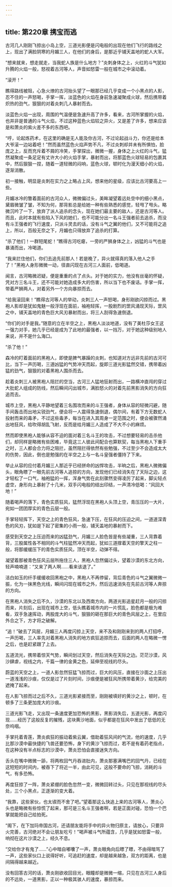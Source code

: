 ```yaml
---
---
---
```

title: 第220章 携宝而逃
---



古河几人刚刚飞掠出小岛上空，三道光影便是闪电般的出现在他们飞行的路线之上，现出了满脸阴寒的月媚三人，在他们的身后，是那近乎铺天盖地的蛇人大军。

“想来就来，想走就走，当我蛇人族是什么地方？”炎刺身体之上，火红的斗气犹如升腾的火焰一般，怒视着古河等人，声音如怒雷一般在城市之中滚动着。

“滚开！”

瞧得路线被阻，心急火燎的古河抬头望了一眼那已经几乎变成一个小黑点的人影，忍不住的一声怒喝，手掌一挥，淡蓝色的火焰在身前急速凝聚成火球，然后携带着炽热的劲气，狠狠的对着炎刺几人暴射而去。

淡蓝色火焰一出现，周围的气温便是急速升高了许多，看来，古河所掌握的火焰，也并非是普通的斗气火焰，不过这种蓝色火焰较之异火，又是差了许多，想来应该是和萧炎的紫火差不多的东西吧。

“哼，论起炼药术，在这里的确是无人能及你古河，不过论起战斗力，你还是给本大爷滚一边站着吧！”然而虽然蓝色火焰声势不凡，不过炎刺却并未有所惧怕，脸庞之上，反而充斥着不屑的冷笑，手掌探出，微微一握，身体之上火红的斗气，猛然凝聚成一条足足有丈许大小的火焰手掌，暴射而出，将那蓝色火球轻易的包裹其中，然后狠狠一捏，随着一道轻微的闷响，蓝色火球，顿时化为漫天细小的火焰，逐渐消散。

初一接触，明显是炎刺在实力之上略占上风，想来他的星级，应该比古河要高上一些。

月媚冰冷的瞥着面前的古河众人，微微偏过头，美眸凝望着远处空中的细小黑点，黛眉微皱了皱，不知为何，那背影总是给她一种有些熟悉的感觉，轻甩了甩头。略微沉吟了一下，放弃了派人追杀的念头，现在她们最主要的敌人，还是古河等人。而且，此时本就有些陷入下风的她们，也不可能分出一名斗王强者前去追杀，而没有斗王强者的飞行速度，只派斗灵去的话，没有斗气之翼的他们，又不可能将之追上，所以，百般无奈之下，月媚也只得放弃了追杀的打算。

“杀了他们！一群短尾蛇！”瞧得古河吃瘪，一旁的严狮身体之上，凶猛的斗气也是暴涌而出，冷喝道。

“我来拦住他们，你们去追先前那人！若是晚了，异火就得真的落入他人之手了！”黑袍人身形微微一动，径直闪现在古河三人面前，低喝道。

闻言，古河略微迟疑，便是重重的点了点头。对于她的实力，他没有丝毫的怀疑，凭对方三名斗王，还不可能对她造成多大的伤害，所以当下也不废话。手掌一挥，带着严狮两人，对着另外一个方向暴掠而去。

“给我滚回来！”瞧得古河等人的举动，炎刺三人一声怒喝，身形刚欲闪掠而过。黑袍人影却是犹如鬼魅一般浮现在面前，袖袍轻挥，一股剧烈的罡风涌现天际，罡风之中，铺天盖地的青色巨大风刃暴射而出，将三人刮得急速倒退。

“你们的对手是我。”随意的立在半空之上，黑袍人淡淡地道，没有了美杜莎女王这一强力对手，她几乎已经是成为了此地的最强者，以一挡万，对于她这种级别地人来说，并不是什么海口。

“杀了他！”

森冷的盯着面前的黑袍人，即使是脾气暴躁的炎刺，也知道对方远非先前的古河可比，当下一声历喝，三道凶猛的气势冲天而起，旋即三道光影猛然交错，携带着凶猛的劲气，狠狠的对着黑袍人围杀而去。

趁着炎刺三人被黑袍人阻拦的空当，古河三人猛地狂射而出，一路横冲直闯的穿过大批蛇人组成的防线，然后瞬间闪出城市，满脸怒火的对着先前黑影消失的方向狂追而去。

城市上空，黑袍人平静地望着三名围攻而来的斗王强者，身体从容的轻微闪避，随手间轰击而出地尖锐劲气，便会将一人震得急速倒退，偶尔间，有着下方无数蛇人投射而来的毒矛，不过这些毒矛，每当在进入其周身一定范围之时，便会被骤然涌出地狂风，给吹得胡乱飞射，反而是给月媚三人造成了不大不小的麻烦。

然而即使黑袍人能够从容不迫的面对着三名斗王的攻击，不过想要轻易的击杀他们，却同样是略微有些困难，毕竟这三人彼此间配合也算默契，每当黑袍人下重手之时，三人都会合力将之阻拦，虽然阻拦得依然有些勉强，不过至少不会造成太大的伤势，因此，倒也是勉强的在半空之上与一名斗皇强者僵持了下来。

举止从容的应付着月媚三人那近乎已经拼命的凶悍攻击，半晌之后，黑袍人微微偏头，眼角瞟了一眼先前古河等人追掠的方向，发现他们已经消失在了天际之边，这才轻松了一口气，袖袍猛的一挥，浑身气势在此刻骤然变得凌厉了起来，脚尖轻点虚空，身形向上暴射了十几米，双手闪电般的结出印结，一声清冷低喝：“风回大地！”

随着喝声的落下，青色实质狂风，猛然浮现在黑袍人头顶上空，青压压的一大片，宛如一团团厚实的青色云层一般。

手掌轻轻挥下，天空之上的青色狂风，急速下压，在狂风的压迫之间，一道道深青色的风刃，犹如是下起了密集的小雨一般，铺天盖地的暴射而下。

感受到天空之上压迫而来的凶猛劲气，月媚三人脸色皆是有些凝重，三人背靠着背，三股属性各不相同的斗气柱猛然冲天而起，犹如三道撑着天空的擎天之柱一般，将那缓缓压下的青色实质狂风，顶在半空，动弹不得。

凝望着那被青色狂风云层所拖住三人，黑袍人忽然偏过头，望着沙漠的东北方向，轻声喃喃道：“又来了两人啊……看来该退了。”

洁白如玉的纤手缓缓收回黑袍之中，黑袍人不再停留，背后青色的斗气之翼微微一振，化为一抹黑色光线，瞬间闪现在城市之外，然后迅速消失在先前古河等人奔掠的方向。

在黑袍人消失之后不久，沙漠的东北以及西南方向，两道光影追星赶月一般的闪掠而来，片刻后，出现在城市上空，低头瞧着城市内的一片慌乱，脸色都是极为难看，双手急速挥动，两股庞大的斗气，狠狠的砸在那巨大的青色风层之上，在里应外合之下，方才将之破解。

“追！”破去了风层，月媚三人再度闪掠上天空，来不及和刚刚来到的两人打招呼，一声历喝，三人率先对着黑袍人消失的地方疯狂追掠而去，后面的两人在略微一愣之后，也是赶紧跟了上去。

五道流光，携带着惊天气势，瞬间划过天空，然后消失在天际之边。茫茫沙漠，风沙肆虐，视线之内，千篇一律的金黄之色，延伸至视线的尽头。

蔚蓝的天空之上，一道人影忽然狂猛飞掠而过，巨大的风压，直接在沙面之上压出一道浅浅的沙痕，仅仅是过了片刻时间，沙痕便是被狂风所携带着黄沙，给完美的遮掩了起来。

在人影飞掠而过之后不久，三道光影紧接而至，刚刚被填好的黄沙之上，顿时，在顿多了三条更加庞大的沙痕。

三道光影飞走，又出现一条速度更加恐怖的黑影，黑影消失后，五道光影，再度闪现……经历了这般反复的摧残，这块黄沙地面，似乎都是在狂风中发出了低低的无奈呜咽。

手掌托着青莲，萧炎疯狂的振动着紫云翼，借助着狂风间的气流，他的速度，几乎比那沙漠中最快捷的飞兽还要恐怖，身下的黄沙飞掠而过，若不是有着药老指点，在这种没有半点标志的沙漠中，萧炎恐怕会直接迷失方向。

舌头在嘴中微微一舔，将两枚回气丹吞进肚内，萧炎那塞满嘴巴的回气丹，已经在这短短的时间内，被吞下了将近一半，由此可见，这般不要命的飞掠，消耗的斗气，有多恐怖。

再度狂掠了一阵，萧炎紧绷的脸色忽然一变，微微回转过头，只见在那视线的尽头处，三个小黑点，正逐渐的变大着。

“我靠，这些家伙，也太锲而不舍了吧。”望着那这么快追上来的古河等人，萧炎心头也是略微有些惊慌了起来，那可是三名斗王强者啊，若是正面对碰，恐怕一个巴掌就能把自己给拍死。

“阁下，在下加玛帝国古河，还请朋友能将手中的异火物归原主，请放心，只要异火完善，古河绝对不会让朋友吃亏！”喝声被斗气所蕴含，几乎是犹如怒雷一般，响彻在这片沙漠之上，经久不息。

“交给你才有鬼了……”心中暗自嘟囔了一声，萧炎眼角向后瞟了瞟，不由得暗骂了一声，这些家伙口上说得好听，可追赶的速度，却是越来越急，双方的距离，也是间隔得越来越近。

没有回答古河的话，萧炎刚欲收回目光，眼瞳却是微微一缩，只见在古河三人身后的不远处，一道黑影，正以一种极其骇人的速度，暴掠而来。